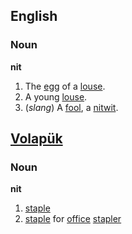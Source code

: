==English==
===Noun===
'''nit'''

#The [[egg]] of a [[louse]].
#A young [[louse]].
#(''slang'') A [[fool]], a [[nitwit]].
 
== [[Volapük]] == 
===Noun=== 
'''nit'''

# [[staple]] 
# [[staple]] for [[office]] [[stapler]]